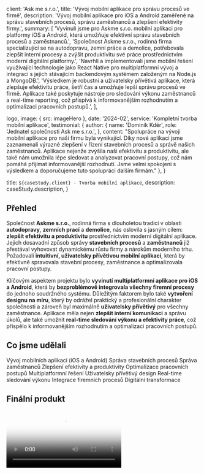 

  client: 'Ask me s.r.o.',
  title: 'Vývoj mobilní aplikace pro správu procesů ve firmě',
  description: 'Vývoj mobilní aplikace pro iOS a Android zaměřené na správu stavebních procesů, správu zaměstnanců a zlepšení efektivity firmy.',
  summary: [
    'Vyvinuli jsme pro Askme s.r.o. mobilní aplikaci pro platformy iOS a Android, která umožňuje efektivní správu stavebních procesů a zaměstnanců.',
    'Společnost Askme s.r.o., rodinná firma specializující se na autodopravu, zemní práce a demolice, potřebovala zlepšit interní procesy a zvýšit produktivitu své práce prostřednictvím moderní digitální platformy.',
    'Navrhli a implementovali jsme mobilní řešení využívající technologie jako React Native pro multiplatformní vývoj a integraci s jejich stávajícím backendovým systémem založeným na Node.js a MongoDB.',
    'Výsledkem je robustní a uživatelsky přívětivá aplikace, která zlepšuje efektivitu práce, šetří čas a umožňuje lepší správu procesů ve firmě. Aplikace také poskytuje nástroje pro sledování výkonu zaměstnanců a real-time reporting, což přispívá k informovanějším rozhodnutím a optimalizaci pracovních postupů.',
  ],

logo,
image: { src: imageHero },
date: '2024-02',
service: 'Kompletní tvorba mobilní aplikace',
testimonial: {
author: {
name: 'Dominik Kdér',
role: 'Jednatel společnosti Ask me s.r.o.',
},
content:
"Spolupráce na vývoji mobilní aplikace pro naši firmu byla vynikající. Díky nové aplikaci jsme zaznamenali výrazné zlepšení v řízení stavebních procesů a správě našich zaměstnanců. Aplikace nejenže zvýšila naši efektivitu a produktivitu, ale také nám umožnila lépe sledovat a analyzovat pracovní postupy, což nám pomáhá přijímat informovanější rozhodnutí. Jsme velmi spokojeni s výsledkem a doporučujeme tuto spolupráci dalším firmám."
},
}

  title: `${caseStudy.client} - Tvorba mobilní aplikace`,
  description: caseStudy.description,
}

<Obrazek src={logo} alt="Popis nového obrázku" />


## Přehled

Společnost <strong>Askme s.r.o.</strong>, rodinná firma s dlouholetou tradicí v oblasti
<strong>autodopravy</strong>, <strong>zemních prací</strong> a <strong>demolice</strong>,
nás oslovila s jasným cílem: <strong>zlepšit efektivitu a produktivitu</strong> prostřednictvím
moderní digitální aplikace. Jejich dosavadní způsob správy
<strong>stavebních procesů</strong> a <strong>zaměstnanců</strong> již přestával vyhovovat
dynamickému růstu firmy a nárokům moderního trhu. Požadovali
<strong>intuitivní, uživatelsky přívětivou mobilní aplikaci</strong>, která by efektivně
spravovala stavební procesy, zaměstnance a optimalizovala pracovní postupy.

Klíčovým aspektem projektu bylo
<strong>vyvinutí multiplatformní aplikace pro iOS a Android</strong>, která by
<strong>bezproblémově integrovala všechny firemní procesy</strong> do jednoho soudržného systému.
Důležitým faktorem bylo také
<strong>vytvoření designu na míru</strong>, který by odrážel praktický a profesionální
charakter společnosti a zároveň byl maximálně
<strong>uživatelsky přívětivý</strong> pro všechny zaměstnance. Aplikace měla nejen
<strong>zlepšit interní komunikaci</strong> a správu úkolů, ale také umožnit
<strong>real-time sledování výkonu a efektivity práce</strong>, což přispělo k
informovanějším rozhodnutím a optimalizaci pracovních postupů.




## Co jsme udělali

<TagList>
  <TagListItem>Vývoj mobilních aplikací (iOS a Android)</TagListItem>
  <TagListItem>Správa stavebních procesů</TagListItem>
  <TagListItem>Správa zaměstnanců</TagListItem>
  <TagListItem>Zlepšení efektivity a produktivity</TagListItem>
  <TagListItem>Optimalizace pracovních postupů</TagListItem>
  <TagListItem>Multiplatformní řešení</TagListItem>
  <TagListItem>Uživatelsky přívětivý design</TagListItem>
  <TagListItem>Real-time sledování výkonu</TagListItem>
  <TagListItem>Integrace firemních procesů</TagListItem>
  <TagListItem>Digitální transformace</TagListItem>
</TagList>

## Finální produkt

<Video src="yt://KQhPO83zVVM?si=y8ddbD141uflTp7N" poster="./petr-adamek.jpg" />



<Blockquote
  author={{ name: 'Dominik Kdér', role: 'Jednatel společnosti Ask me s.r.o.' }}
  image={{ src: imagePetrNovak }}
>
  Spolupráce na vývoji mobilní aplikace pro naši firmu byla vynikající. Díky nové aplikaci jsme zaznamenali výrazné zlepšení v řízení stavebních procesů a správě
našich zaměstnanců. Aplikace nejenže zvýšila naši efektivitu a produktivitu, ale také nám umožnila lépe sledovat a analyzovat pracovní postupy, což nám pomáhá přijímat 
informovanější rozhodnutí. Jsme velmi spokojeni s výsledkem a doporučujeme tuto spolupráci dalším firmám.
</Blockquote>

<StatList>
  <StatListItem value="2" label="Platformy (iOS a Android)" />
  <StatListItem value="React Native, Node.js, MongoDB" label="Použité technologie" />
  <StatListItem value="Kompletní" label="Design na míru" />
  <StatListItem value="Integrované" label="Správa procesů a zaměstnanců" />
</StatList>

